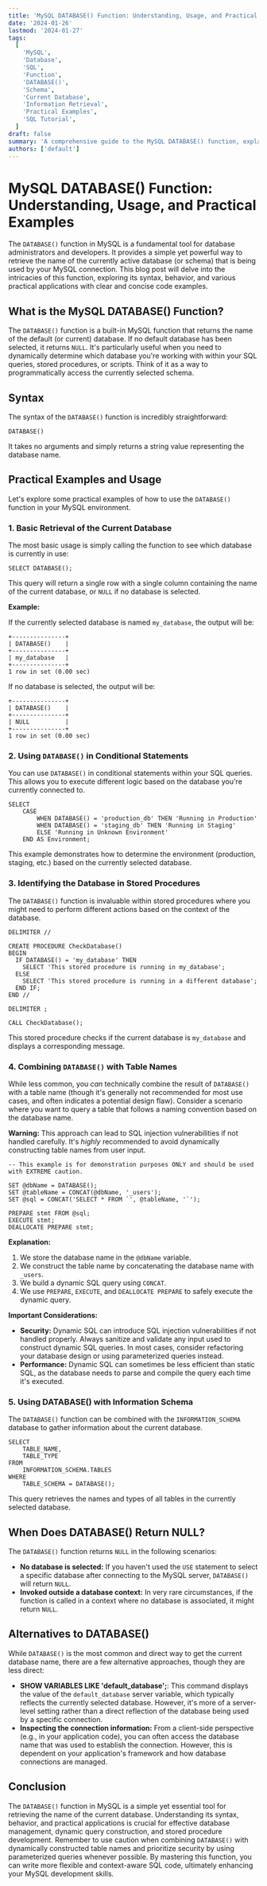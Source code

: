 ```yaml
---
title: 'MySQL DATABASE() Function: Understanding, Usage, and Practical Examples'
date: '2024-01-26'
lastmod: '2024-01-27'
tags:
  [
    'MySQL',
    'Database',
    'SQL',
    'Function',
    'DATABASE()',
    'Schema',
    'Current Database',
    'Information Retrieval',
    'Practical Examples',
    'SQL Tutorial',
  ]
draft: false
summary: 'A comprehensive guide to the MySQL DATABASE() function, explaining its purpose, syntax, practical usage with detailed code examples, and potential applications in database management and information retrieval.'
authors: ['default']
---
```


# MySQL DATABASE() Function: Understanding, Usage, and Practical Examples

The `DATABASE()` function in MySQL is a fundamental tool for database administrators and developers. It provides a simple yet powerful way to retrieve the name of the currently active database (or schema) that is being used by your MySQL connection. This blog post will delve into the intricacies of this function, exploring its syntax, behavior, and various practical applications with clear and concise code examples.

## What is the MySQL DATABASE() Function?

The `DATABASE()` function is a built-in MySQL function that returns the name of the default (or current) database. If no default database has been selected, it returns `NULL`. It's particularly useful when you need to dynamically determine which database you're working with within your SQL queries, stored procedures, or scripts. Think of it as a way to programmatically access the currently selected schema.

## Syntax

The syntax of the `DATABASE()` function is incredibly straightforward:

```plaintext
DATABASE()
```

It takes no arguments and simply returns a string value representing the database name.

## Practical Examples and Usage

Let's explore some practical examples of how to use the `DATABASE()` function in your MySQL environment.

### 1. Basic Retrieval of the Current Database

The most basic usage is simply calling the function to see which database is currently in use:

```plaintext
SELECT DATABASE();
```

This query will return a single row with a single column containing the name of the current database, or `NULL` if no database is selected.

**Example:**

If the currently selected database is named `my_database`, the output will be:

```
+---------------+
| DATABASE()    |
+---------------+
| my_database   |
+---------------+
1 row in set (0.00 sec)
```

If no database is selected, the output will be:

```
+---------------+
| DATABASE()    |
+---------------+
| NULL          |
+---------------+
1 row in set (0.00 sec)
```

### 2. Using `DATABASE()` in Conditional Statements

You can use `DATABASE()` in conditional statements within your SQL queries. This allows you to execute different logic based on the database you're currently connected to.

```plaintext
SELECT
    CASE
        WHEN DATABASE() = 'production_db' THEN 'Running in Production'
        WHEN DATABASE() = 'staging_db' THEN 'Running in Staging'
        ELSE 'Running in Unknown Environment'
    END AS Environment;
```

This example demonstrates how to determine the environment (production, staging, etc.) based on the currently selected database.

### 3. Identifying the Database in Stored Procedures

The `DATABASE()` function is invaluable within stored procedures where you might need to perform different actions based on the context of the database.

```plaintext
DELIMITER //

CREATE PROCEDURE CheckDatabase()
BEGIN
  IF DATABASE() = 'my_database' THEN
    SELECT 'This stored procedure is running in my_database';
  ELSE
    SELECT 'This stored procedure is running in a different database';
  END IF;
END //

DELIMITER ;

CALL CheckDatabase();
```

This stored procedure checks if the current database is `my_database` and displays a corresponding message.

### 4. Combining `DATABASE()` with Table Names

While less common, you _can_ technically combine the result of `DATABASE()` with a table name (though it's generally not recommended for most use cases, and often indicates a potential design flaw). Consider a scenario where you want to query a table that follows a naming convention based on the database name.

**Warning:** This approach can lead to SQL injection vulnerabilities if not handled carefully. It's _highly_ recommended to avoid dynamically constructing table names from user input.

```plaintext
-- This example is for demonstration purposes ONLY and should be used with EXTREME caution.

SET @dbName = DATABASE();
SET @tableName = CONCAT(@dbName, '_users');
SET @sql = CONCAT('SELECT * FROM `', @tableName, '`');

PREPARE stmt FROM @sql;
EXECUTE stmt;
DEALLOCATE PREPARE stmt;
```

**Explanation:**

1.  We store the database name in the `@dbName` variable.
2.  We construct the table name by concatenating the database name with `_users`.
3.  We build a dynamic SQL query using `CONCAT`.
4.  We use `PREPARE`, `EXECUTE`, and `DEALLOCATE PREPARE` to safely execute the dynamic query.

**Important Considerations:**

- **Security:** Dynamic SQL can introduce SQL injection vulnerabilities if not handled properly. Always sanitize and validate any input used to construct dynamic SQL queries. In most cases, consider refactoring your database design or using parameterized queries instead.
- **Performance:** Dynamic SQL can sometimes be less efficient than static SQL, as the database needs to parse and compile the query each time it's executed.

### 5. Using DATABASE() with Information Schema

The `DATABASE()` function can be combined with the `INFORMATION_SCHEMA` database to gather information about the current database.

```plaintext
SELECT
    TABLE_NAME,
    TABLE_TYPE
FROM
    INFORMATION_SCHEMA.TABLES
WHERE
    TABLE_SCHEMA = DATABASE();
```

This query retrieves the names and types of all tables in the currently selected database.

## When Does DATABASE() Return NULL?

The `DATABASE()` function returns `NULL` in the following scenarios:

- **No database is selected:** If you haven't used the `USE` statement to select a specific database after connecting to the MySQL server, `DATABASE()` will return `NULL`.
- **Invoked outside a database context:** In very rare circumstances, if the function is called in a context where no database is associated, it might return `NULL`.

## Alternatives to DATABASE()

While `DATABASE()` is the most common and direct way to get the current database name, there are a few alternative approaches, though they are less direct:

- **SHOW VARIABLES LIKE 'default_database';**: This command displays the value of the `default_database` server variable, which typically reflects the currently selected database. However, it's more of a server-level setting rather than a direct reflection of the database being used by a specific connection.
- **Inspecting the connection information:** From a client-side perspective (e.g., in your application code), you can often access the database name that was used to establish the connection. However, this is dependent on your application's framework and how database connections are managed.

## Conclusion

The `DATABASE()` function in MySQL is a simple yet essential tool for retrieving the name of the current database. Understanding its syntax, behavior, and practical applications is crucial for effective database management, dynamic query construction, and stored procedure development. Remember to use caution when combining `DATABASE()` with dynamically constructed table names and prioritize security by using parameterized queries whenever possible. By mastering this function, you can write more flexible and context-aware SQL code, ultimately enhancing your MySQL development skills.

